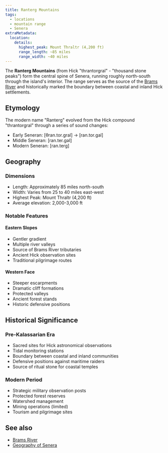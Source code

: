 ```yaml
---
title: Ranterg Mountains
tags:
  - locations
  - mountain range
  - Senera
extraMetadata:
  location:
    details:
      highest_peak: Mount Thraltr (4,200 ft)
      range_length: ~85 miles
      range_width: ~40 miles
---
```


The **Ranterg Mountains** (from Hick "thrantorgral" - "thousand stone peaks")
form the central spine of Senera, running roughly north-south through the
island's interior. The range serves as the source of the
[Brams River](./brams-river.mdx) and historically marked the boundary between
coastal and inland Hick settlements.

## Etymology

The modern name "Ranterg" evolved from the Hick compound "thrantorgral" through
a series of sound changes:

- Early Seneran: [θran.tor.gral] → [ran.tor.gal]
- Middle Seneran: [ran.ter.gəl]
- Modern Seneran: [ran.terg]

## Geography

### Dimensions

- Length: Approximately 85 miles north-south
- Width: Varies from 25 to 40 miles east-west
- Highest Peak: Mount Thraltr (4,200 ft)
- Average elevation: 2,000-3,000 ft

### Notable Features

#### Eastern Slopes

- Gentler gradient
- Multiple river valleys
- Source of Brams River tributaries
- Ancient Hick observation sites
- Traditional pilgrimage routes

#### Western Face

- Steeper escarpments
- Dramatic cliff formations
- Protected valleys
- Ancient forest stands
- Historic defensive positions

## Historical Significance

### Pre-Kalassarian Era

- Sacred sites for Hick astronomical observations
- Tidal monitoring stations
- Boundary between coastal and inland communities
- Defensive positions against maritime raiders
- Source of ritual stone for coastal temples

### Modern Period

- Strategic military observation posts
- Protected forest reserves
- Watershed management
- Mining operations (limited)
- Tourism and pilgrimage sites

## See also

- [Brams River](./brams-river.mdx)
- [Geography of Senera](./senera.mdx#geography)

